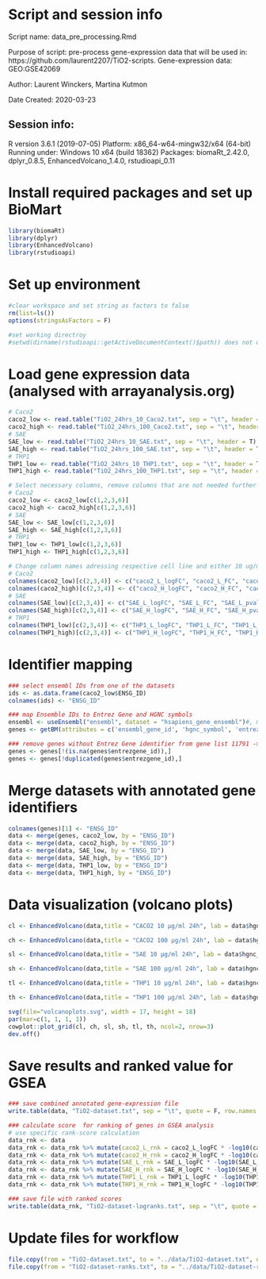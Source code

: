 # Script and session info
Script name: data_pre_processing.Rmd

Purpose of script: pre-process gene-expression data that will be used in: https://github.com/laurent2207/TiO2-scripts.
Gene-expression data: GEO:GSE42069

Author: Laurent Winckers, Martina Kutmon

Date Created: 2020-03-23

## Session info:
R version 3.6.1 (2019-07-05)
Platform: x86_64-w64-mingw32/x64 (64-bit)
Running under: Windows 10 x64 (build 18362)
Packages: biomaRt_2.42.0, dplyr_0.8.5, EnhancedVolcano_1.4.0, rstudioapi_0.11

# Install required packages and set up BioMart
```r
library(biomaRt)
library(dplyr)
library(EnhancedVolcano)
library(rstudioapi)
```

# Set up environment
```r
#clear workspace and set string as factors to false
rm(list=ls())
options(stringsAsFactors = F)

#set working directroy
#setwd(dirname(rstudioapi::getActiveDocumentContext()$path)) does not work in markdown as they are not linked to RStudio somehow
```

# Load gene expression data (analysed with arrayanalysis.org)
```r
# Caco2
caco2_low <- read.table("TiO2_24hrs_10_Caco2.txt", sep = "\t", header = T)
caco2_high <- read.table("TiO2_24hrs_100_Caco2.txt", sep = "\t", header = T)
# SAE
SAE_low <- read.table("TiO2_24hrs_10_SAE.txt", sep = "\t", header = T)
SAE_high <- read.table("TiO2_24hrs_100_SAE.txt", sep = "\t", header = T)
# THP1
THP1_low <- read.table("TiO2_24hrs_10_THP1.txt", sep = "\t", header = T)
THP1_high <- read.table("TiO2_24hrs_100_THP1.txt", sep = "\t", header = T)

# Select necessary columns, remove columns that are not needed further down the process
# Caco2
caco2_low <- caco2_low[c(1,2,3,6)]
caco2_high <- caco2_high[c(1,2,3,6)]
# SAE
SAE_low <- SAE_low[c(1,2,3,6)]
SAE_high <- SAE_high[c(1,2,3,6)]
# THP1
THP1_low <- THP1_low[c(1,2,3,6)]
THP1_high <- THP1_high[c(1,2,3,6)]

# Change column names adressing respective cell line and either 10 ug/ml, low (L) or 100 ug/ml, high (H) concentration
# Caco2
colnames(caco2_low)[c(2,3,4)] <- c("caco2_L_logFC", "caco2_L_FC", "caco2_L_pval")
colnames(caco2_high)[c(2,3,4)] <- c("caco2_H_logFC", "caco2_H_FC", "caco2_H_pval")
# SAE
colnames(SAE_low)[c(2,3,4)] <- c("SAE_L_logFC", "SAE_L_FC", "SAE_L_pval")
colnames(SAE_high)[c(2,3,4)] <- c("SAE_H_logFC", "SAE_H_FC", "SAE_H_pval")
# THP1
colnames(THP1_low)[c(2,3,4)] <- c("THP1_L_logFC", "THP1_L_FC", "THP1_L_pval")
colnames(THP1_high)[c(2,3,4)] <- c("THP1_H_logFC", "THP1_H_FC", "THP1_H_pval")
```

# Identifier mapping
```r
### select ensembl IDs from one of the datasets
ids <- as.data.frame(caco2_low$ENSG_ID)
colnames(ids) <- "ENSG_ID"

### map Ensemble IDs to Entrez Gene and HGNC symbols
ensembl <- useEnsembl("ensembl", dataset = "hsapiens_gene_ensembl")#, mirror = "useast")
genes <- getBM(attributes = c('ensembl_gene_id', 'hgnc_symbol', 'entrezgene_id'), filters = 'ensembl_gene_id', values = ids$ENSG_ID, mart = ensembl)

### remove genes without Entrez Gene identifier from gene list 11791 -> 11324
genes <- genes[!(is.na(genes$entrezgene_id)),]
genes <- genes[!duplicated(genes$entrezgene_id),]
```

# Merge datasets with annotated gene identifiers
```r
colnames(genes)[1] <- "ENSG_ID"
data <- merge(genes, caco2_low, by = "ENSG_ID")
data <- merge(data, caco2_high, by = "ENSG_ID")
data <- merge(data, SAE_low, by = "ENSG_ID")
data <- merge(data, SAE_high, by = "ENSG_ID")
data <- merge(data, THP1_low, by = "ENSG_ID")
data <- merge(data, THP1_high, by = "ENSG_ID")
```

# Data visualization (volcano plots)
```r
cl <- EnhancedVolcano(data,title = "CACO2 10 μg/ml 24h", lab = data$hgnc_symbol, x = 'caco2_L_logFC',y = 'caco2_L_pval', xlim = c(-2, 2), FCcutoff = 0.26, pCutoff = 0.05, col = c("grey30", "orange", "royalblue", "darkorange4"), selectLab = '', ylim = c(0, 13.5))

ch <- EnhancedVolcano(data,title = "CACO2 100 μg/ml 24h", lab = data$hgnc_symbol, x = 'caco2_H_logFC',y = 'caco2_H_pval', xlim = c(-2, 2), FCcutoff = 0.26, pCutoff = 0.05, col = c("grey30", "orange", "royalblue", "darkorange4"), selectLab = '', ylim = c(0, 13.5))

sl <- EnhancedVolcano(data,title = "SAE 10 μg/ml 24h", lab = data$hgnc_symbol, x = 'SAE_L_logFC',y = 'SAE_L_pval', xlim = c(-2, 2), FCcutoff = 0.26, pCutoff = 0.05, col = c("grey30", "orange", "royalblue", "darkorange4"), selectLab = '', ylim = c(0, 13.5))

sh <- EnhancedVolcano(data,title = "SAE 100 μg/ml 24h", lab = data$hgnc_symbol, x = 'SAE_H_logFC',y = 'SAE_H_pval', xlim = c(-2, 2), FCcutoff = 0.26, pCutoff = 0.05, col = c("grey30", "orange", "royalblue", "darkorange4"), selectLab = '', ylim = c(0, 13.5))

tl <- EnhancedVolcano(data,title = "THP1 10 μg/ml 24h", lab = data$hgnc_symbol, x = 'THP1_L_logFC',y = 'THP1_L_pval', xlim = c(-2, 2), FCcutoff = 0.26, pCutoff = 0.05, col = c("grey30", "orange", "royalblue", "darkorange4"), selectLab = '', ylim = c(0, 13.5))

th <- EnhancedVolcano(data,title = "THP1 100 μg/ml 24h", lab = data$hgnc_symbol, x = 'THP1_H_logFC',y = 'THP1_H_pval', xlim = c(-2, 2), FCcutoff = 0.26, pCutoff = 0.05, col = c("grey30", "orange", "royalblue", "darkorange4"), selectLab = '', ylim = c(0, 13.5))

svg(file="volcanoplots.svg", width = 17, height = 18)
par(mar=c(1, 1, 1, 1))
cowplot::plot_grid(cl, ch, sl, sh, tl, th, ncol=2, nrow=3)
dev.off()
```


# Save results and ranked value for GSEA 
```r
### save combined annotated gene-expression file
write.table(data, "TiO2-dataset.txt", sep = "\t", quote = F, row.names = F)

### calculate score  for ranking of genes in GSEA analysis
# use specific rank-score calculation 
data_rnk <- data
data_rnk <- data_rnk %>% mutate(caco2_L_rnk = caco2_L_logFC * -log10(caco2_L_pval))
data_rnk <- data_rnk %>% mutate(caco2_H_rnk = caco2_H_logFC * -log10(caco2_H_pval))
data_rnk <- data_rnk %>% mutate(SAE_L_rnk = SAE_L_logFC * -log10(SAE_L_pval))
data_rnk <- data_rnk %>% mutate(SAE_H_rnk = SAE_H_logFC * -log10(SAE_H_pval))
data_rnk <- data_rnk %>% mutate(THP1_L_rnk = THP1_L_logFC * -log10(THP1_L_pval))
data_rnk <- data_rnk %>% mutate(THP1_H_rnk = THP1_H_logFC * -log10(THP1_H_pval))

### save file with ranked scores
write.table(data_rnk, "TiO2-dataset-logranks.txt", sep = "\t", quote = F, row.names = F)
```

# Update files for workflow
```r
file.copy(from = "TiO2-dataset.txt", to = "../data/TiO2-dataset.txt", overwrite = TRUE)
file.copy(from = "TiO2-dataset-ranks.txt", to = "../data/TiO2-dataset-ranks.txt", overwrite = TRUE)
```
